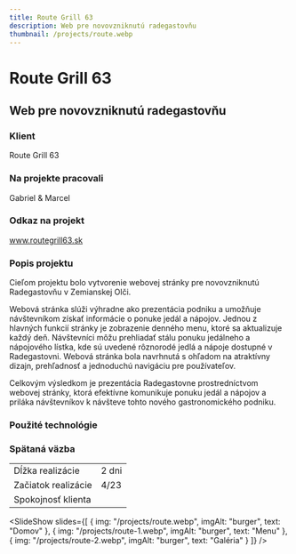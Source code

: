 ```yaml
---
title: Route Grill 63
description: Web pre novovzniknutú radegastovňu
thumbnail: /projects/route.webp
---
```



# Route Grill 63

## Web pre novovzniknutú radegastovňu

### Klient

Route Grill 63

### Na projekte pracovali

Gabriel & Marcel

### Odkaz na projekt

www.routegrill63.sk

### Popis projektu

Cieľom projektu bolo vytvorenie webovej stránky pre novovzniknutú Radegastovňu v Zemianskej Olči.

Webová stránka slúži výhradne ako prezentácia podniku a umožňuje návštevníkom získať informácie o
ponuke jedál a nápojov. Jednou z hlavných funkcií stránky je zobrazenie denného menu, ktoré sa aktualizuje každý deň.
Návštevníci môžu prehliadať stálu ponuku jedálneho a nápojového lístka, kde sú uvedené rôznorodé jedlá a nápoje dostupné v Radegastovni.
Webová stránka bola navrhnutá s ohľadom na atraktívny dizajn, prehľadnosť a jednoduchú navigáciu pre používateľov.

Celkovým výsledkom je prezentácia Radegastovne prostredníctvom webovej stránky, ktorá efektívne komunikuje ponuku
jedál a nápojov a priláka návštevníkov k návšteve tohto nového gastronomického podniku.

### Použité technológie

<div class="not-prose mt-5 flex flex-wrap gap-7">
  <Technology name="Astro" color="#7310a3" size={40}>
    <Icon name="simple-icons:astro" size={40} />
  </Technology>
  <Technology name="TypeScript" color="#3178c6" size={40}>
    <Icon name="logos:typescript-icon" size={40} />
  </Technology>
  <Technology name="tailwindcss" color="#139494" size={40}>
    <Icon name="logos:tailwindcss-icon" size={40} />
  </Technology>
</div>

### Spätaná väzba

|                     |            |
| ------------------- | ---------- |
| Dĺžka realizácie    | 2 dni     |
| Začiatok realizácie | 4/23       |
| Spokojnosť klienta  | <StarsRating rating={4} />|

<SlideShow
  slides={[
{ img: "/projects/route.webp", imgAlt: "burger", text: "Domov" },
{ img: "/projects/route-1.webp", imgAlt: "burger", text: "Menu" },
{ img: "/projects/route-2.webp", imgAlt: "burger", text: "Galéria" }
]}
/>
